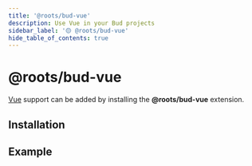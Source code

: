 ```yaml
---
title: '@roots/bud-vue'
description: Use Vue in your Bud projects
sidebar_label: '🟡 @roots/bud-vue'
hide_table_of_contents: true
---
```



# @roots/bud-vue

[Vue](https://vuejs.org) support can be added by installing the **@roots/bud-vue** extension.

## Installation

<Install packages="@roots/bud-vue" />

## Example

<Sandbox id="bud-example-vue-3-gf1lkk" title="bud-example-vue-3" />
